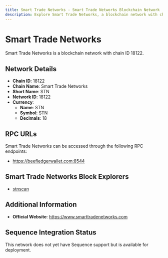 ```yaml
--- 
title: Smart Trade Networks - Smart Trade Networks Blockchain Network
description: Explore Smart Trade Networks, a blockchain network with chain ID 18122. Learn about its native currency, STN, and how to interact with the network.
---
```


# Smart Trade Networks

Smart Trade Networks is a blockchain network with chain ID 18122.

## Network Details

- **Chain ID**: 18122
- **Chain Name**: Smart Trade Networks
- **Short Name**: STN
- **Network ID**: 18122
- **Currency**: 
  - **Name**: STN
  - **Symbol**: STN
  - **Decimals**: 18

## RPC URLs

Smart Trade Networks can be accessed through the following RPC endpoints:

- https://beefledgerwallet.com:8544

## Smart Trade Networks Block Explorers

- [stnscan](https://stnscan.com)

## Additional Information

- **Official Website**: https://www.smarttradenetworks.com

## Sequence Integration Status

This network does not yet have Sequence support but is available for deployment.

